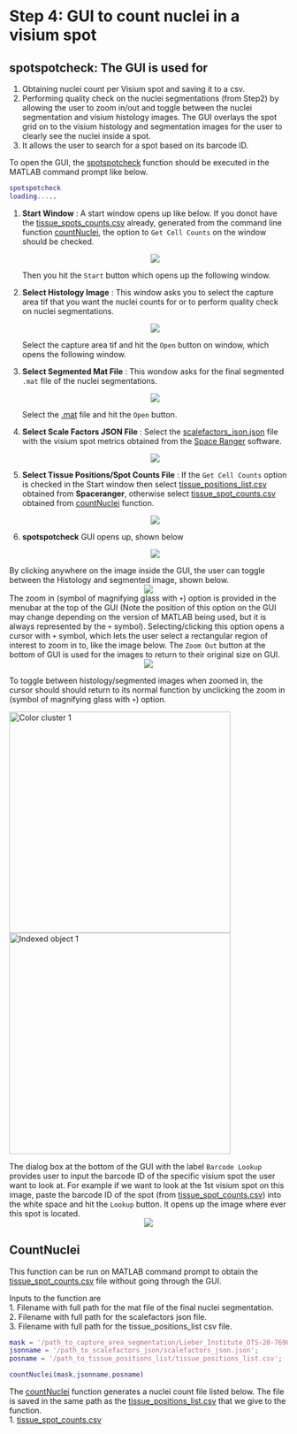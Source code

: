 # Step 4: GUI to count nuclei in a visium spot

## spotspotcheck: The GUI is used for

1. Obtaining nuclei count per Visium spot and saving it to a csv.  
2. Performing quality check on the nuclei segmentations (from Step2) by allowing the user to zoom in/out and toggle between the nuclei segmentation and visium histology images. The GUI overlays the spot grid on to the visium histology and segmentation images for the user to clearly see the nuclei inside a spot.  
3. It allows the user to search for a spot based on its barcode ID.

To open the GUI, the [spotspotcheck](https://github.com/LieberInstitute/VisiumLIBD/blob/main/code/spotspotcheck.m) function should be executed in the MATLAB command prompt like below.

```MATLAB
spotspotcheck
loading.....
```

1. **Start Window** : A start window opens up like below. If you donot have the [tissue_spots_counts.csv](https://github.com/LieberInstitute/VisiumLIBD/blob/main/pipeline_outputs/spotspotcheck/tissue_spot_counts.csv) already, generated from the command line function [countNuclei](https://github.com/LieberInstitute/VisiumLIBD/blob/main/code/countNuclei.m), the option to `Get Cell Counts` on the window should be checked.
<center>
![](images/start.png) 
</center>
Then you hit the `Start` button which opens up the following window.

2. **Select Histology Image** : This window asks you to select the capture area tif that you want the nuclei counts for or to perform quality check on nuclei segmentations.
<center>
![](images/Select Histology Image.png) 
</center>
Select the capture area tif and hit the `Open` button on window, which opens the following window.

3. **Select Segmented Mat File** : This wondow asks for the final segmented `.mat` file of the nuclei segmentations.
<center>
![](images/Select segmentation.png) 
</center>
Select the [.mat](https://github.com/LieberInstitute/VisiumLIBD/blob/main/pipeline_outputs/refineVNS/Liebert_Institute_OTS-20-7690_rush_anterior_A1_nuclei.mat) file and hit the `Open` button.

4. **Select Scale Factors JSON File** : Select the [scalefactors_json.json](https://github.com/LieberInstitute/VisiumLIBD/blob/main/pipeline_outputs/spaceranger/scalefactors_json.json) file with the visium spot metrics obtained from the [Space Ranger](https://support.10xgenomics.com/spatial-gene-expression/software/pipelines/latest/what-is-space-ranger) software.
<center>
![](images/select json.png) 
</center>

5. **Select Tissue Positions/Spot Counts File** : If the `Get Cell Counts` option is checked in the Start window then select [tissue_positions_list.csv](https://github.com/LieberInstitute/VisiumLIBD/blob/main/pipeline_outputs/spaceranger/tissue_positions_list.csv) obtained from **Spaceranger**, otherwise select [tissue_spot_counts.csv](https://github.com/LieberInstitute/VisiumLIBD/blob/main/pipeline_outputs/spotspotcheck/tissue_spot_counts.csv) obtained from [countNuclei](https://github.com/LieberInstitute/VisiumLIBD/blob/main/code/countNuclei.m) function.
<center>
![](images/select spot counts.png) 
</center>


6. **spotspotcheck** GUI opens up, shown below
<center>
![](images/spotspotcheck.png) 
</center>

By clicking anywhere on the image inside the GUI, the user can toggle between the Histology and segmented image, shown below.
<center>
![](images/spotspotcheck BW.png) 
</center>

The zoom in (symbol of magnifying glass with `+`) option is provided in the menubar at the top of the GUI (Note the position of this option on the GUI may change depending on the version of MATLAB being used, but it is always represented by the `+` symbol). Selecting/clicking this option opens a cursor with `+` symbol, which lets the user select a rectangular region of interest to zoom in to, like the image below. The `Zoom Out` button at the bottom of GUI is used for the images to return to their original size on GUI.
<center>
![](images/zoom in 1.png) 
</center>

To toggle between histology/segmented images when zoomed in, the cursor should should return to its normal function by unclicking the zoom in (symbol of magnifying glass with `+`) option.

<img src="images/zoom in 2.png" title="Color cluster 1" width="400"/> <img src="images/zoom in 2 BW.png" title="Indexed object 1" width="400"/> 

The dialog box at the bottom of the GUI with the label `Barcode Lookup` provides user to input the barcode ID of the specific visium spot the user want to look at. For example if we want to look at the 1st visium spot on this image, paste the barcode ID of the spot (from [tissue_spot_counts.csv](https://github.com/LieberInstitute/VisiumLIBD/blob/main/pipeline_outputs/spotspotcheck/tissue_spot_counts.csv)) into the white space and hit the `Lookup` button. It opens up the image where ever this spot is located.
<center>
![](images/Barcode ID.png) 
</center>

## CountNuclei

This function can be run on MATLAB command prompt to obtain the [tissue_spot_counts.csv](https://github.com/LieberInstitute/VisiumLIBD/blob/main/pipeline_outputs/spotspotcheck/tissue_spot_counts.csv) file without going through the GUI.

Inputs to the function are  
1. Filename with full path for the mat file of the final nuclei segmentation.  
2. Filename with full path for the scalefactors json file.  
3. Filename with full path for the tissue_positions_list csv file.

```MATLAB
mask = '/path_to_capture_area_segmentation/Lieber_Institute_OTS-20-7690_rush_anterior_A1_nuclei.mat';
jsonname = '/path_to_scalefactors_json/scalefactors_json.json';
posname = '/path_to_tissue_positions_list/tissue_positions_list.csv';

countNuclei(mask,jsonname,posname)
```

The  [countNuclei](https://github.com/LieberInstitute/VisiumLIBD/blob/main/code/countNuclei.m) function generates a nuclei count file listed below. The file is saved in the same path as the [tissue_positions_list.csv](https://github.com/LieberInstitute/VisiumLIBD/blob/main/pipeline_outputs/spaceranger/tissue_positions_list.csv) that we give to the function.  
1.  [tissue_spot_counts.csv](https://github.com/LieberInstitute/VisiumLIBD/blob/main/pipeline_outputs/spotspotcheck/tissue_spot_counts.csv)





